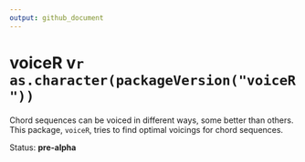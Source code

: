 ```yaml
---
output: github_document
---
```


# voiceR v`r as.character(packageVersion("voiceR"))`

Chord sequences can be voiced in different ways, some better than others.
This package, `voiceR`, tries to find optimal voicings for chord sequences.

Status: **pre-alpha**

